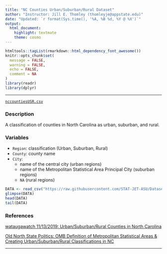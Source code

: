 ```yaml
---
title: "NC Counties Urban/Suburban/Rural Dataset"
author: "Instructor: Jill E. Thomley (thomleyje@appstate.edu)"
date: "Updated: `r format(Sys.time(), '%A, %B %d, %Y @ %X')`"
output: 
  html_document: 
    highlight: textmate
    theme: cosmo
---
```


```r
htmltools::tagList(rmarkdown::html_dependency_font_awesome())
knitr::opts_chunk$set(
  message = FALSE,
  warning = FALSE,
  echo = FALSE,
  comment = NA
)
library(readr)
library(dplyr)
```
<hr>

<i class="fas fa-database"></i> [`nccountiesUSR.csv`](https://raw.githubusercontent.com/STAT-JET-ASU/Datasets/master/Instructor/annualinflation.csv)

### Description

A classification of counties in North Carolina as urban, suburban, and rural.

### Variables

* `Region`: classification (Urban, Suburban, Rural)
* `County`: county name
* `City`: 
    * name of the central city (urban regions)
    * name of the Metropolitan Statistical Area Principal City (suburban regions) 
    * `NA` (rural regions)

```r
DATA <- read_csv("https://raw.githubusercontent.com/STAT-JET-ASU/Datasets/master/Instructor/nccountiesUSR.csv")
glimpse(DATA)
head(DATA)
tail(DATA)
```

### References

[wataugawatch 11/13/2019: Urban/Suburban/Rural Counties in North Carolina](https://blog.wataugawatch.net/2019/11/urbansuburbanrural-counties-in-north.html)

[Old North State Politics: OMB Definition of Metropolitan Statistical Areas & Creating Urban/Suburban/Rural Classifications in NC](http://www.oldnorthstatepolitics.com/p/blog-page_5.html)

<hr>
